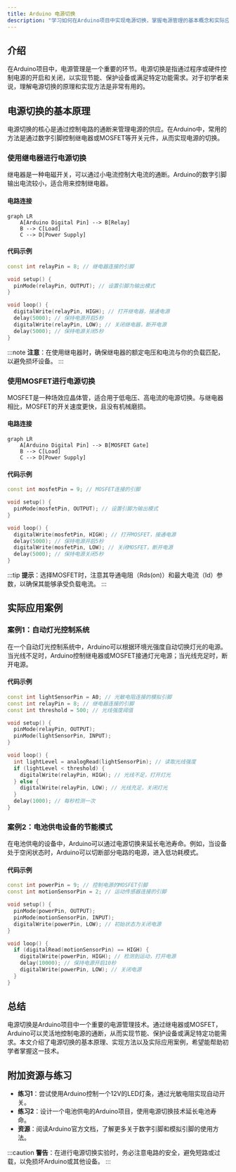 ```yaml
---
title: Arduino 电源切换
description: "学习如何在Arduino项目中实现电源切换，掌握电源管理的基本概念和实际应用。"
---
```


## 介绍

在Arduino项目中，电源管理是一个重要的环节。电源切换是指通过程序或硬件控制电源的开启和关闭，以实现节能、保护设备或满足特定功能需求。对于初学者来说，理解电源切换的原理和实现方法是非常有用的。

## 电源切换的基本原理

电源切换的核心是通过控制电路的通断来管理电源的供应。在Arduino中，常用的方法是通过数字引脚控制继电器或MOSFET等开关元件，从而实现电源的切换。

### 使用继电器进行电源切换

继电器是一种电磁开关，可以通过小电流控制大电流的通断。Arduino的数字引脚输出电流较小，适合用来控制继电器。

#### 电路连接

```mermaid
graph LR
    A[Arduino Digital Pin] --> B[Relay]
    B --> C[Load]
    C --> D[Power Supply]
```

#### 代码示例

```cpp
const int relayPin = 8; // 继电器连接的引脚

void setup() {
  pinMode(relayPin, OUTPUT); // 设置引脚为输出模式
}

void loop() {
  digitalWrite(relayPin, HIGH); // 打开继电器，接通电源
  delay(5000); // 保持电源开启5秒
  digitalWrite(relayPin, LOW); // 关闭继电器，断开电源
  delay(5000); // 保持电源关闭5秒
}
```

:::note
**注意**：在使用继电器时，确保继电器的额定电压和电流与你的负载匹配，以避免损坏设备。
:::

### 使用MOSFET进行电源切换

MOSFET是一种场效应晶体管，适合用于低电压、高电流的电源切换。与继电器相比，MOSFET的开关速度更快，且没有机械磨损。

#### 电路连接

```mermaid
graph LR
    A[Arduino Digital Pin] --> B[MOSFET Gate]
    B --> C[Load]
    C --> D[Power Supply]
```

#### 代码示例

```cpp
const int mosfetPin = 9; // MOSFET连接的引脚

void setup() {
  pinMode(mosfetPin, OUTPUT); // 设置引脚为输出模式
}

void loop() {
  digitalWrite(mosfetPin, HIGH); // 打开MOSFET，接通电源
  delay(5000); // 保持电源开启5秒
  digitalWrite(mosfetPin, LOW); // 关闭MOSFET，断开电源
  delay(5000); // 保持电源关闭5秒
}
```

:::tip
**提示**：选择MOSFET时，注意其导通电阻（Rds(on)）和最大电流（Id）参数，以确保其能够承受负载电流。
:::

## 实际应用案例

### 案例1：自动灯光控制系统

在一个自动灯光控制系统中，Arduino可以根据环境光强度自动切换灯光的电源。当光线不足时，Arduino控制继电器或MOSFET接通灯光电源；当光线充足时，断开电源。

#### 代码示例

```cpp
const int lightSensorPin = A0; // 光敏电阻连接的模拟引脚
const int relayPin = 8; // 继电器连接的引脚
const int threshold = 500; // 光线强度阈值

void setup() {
  pinMode(relayPin, OUTPUT);
  pinMode(lightSensorPin, INPUT);
}

void loop() {
  int lightLevel = analogRead(lightSensorPin); // 读取光线强度
  if (lightLevel < threshold) {
    digitalWrite(relayPin, HIGH); // 光线不足，打开灯光
  } else {
    digitalWrite(relayPin, LOW); // 光线充足，关闭灯光
  }
  delay(1000); // 每秒检测一次
}
```

### 案例2：电池供电设备的节能模式

在电池供电的设备中，Arduino可以通过电源切换来延长电池寿命。例如，当设备处于空闲状态时，Arduino可以切断部分电路的电源，进入低功耗模式。

#### 代码示例

```cpp
const int powerPin = 9; // 控制电源的MOSFET引脚
const int motionSensorPin = 2; // 运动传感器连接的引脚

void setup() {
  pinMode(powerPin, OUTPUT);
  pinMode(motionSensorPin, INPUT);
  digitalWrite(powerPin, LOW); // 初始状态为关闭电源
}

void loop() {
  if (digitalRead(motionSensorPin) == HIGH) {
    digitalWrite(powerPin, HIGH); // 检测到运动，打开电源
    delay(10000); // 保持电源开启10秒
    digitalWrite(powerPin, LOW); // 关闭电源
  }
}
```

## 总结

电源切换是Arduino项目中一个重要的电源管理技术。通过继电器或MOSFET，Arduino可以灵活地控制电源的通断，从而实现节能、保护设备或满足特定功能需求。本文介绍了电源切换的基本原理、实现方法以及实际应用案例，希望能帮助初学者掌握这一技术。

## 附加资源与练习

- **练习1**：尝试使用Arduino控制一个12V的LED灯条，通过光敏电阻实现自动开关。
- **练习2**：设计一个电池供电的Arduino项目，使用电源切换技术延长电池寿命。
- **资源**：阅读Arduino官方文档，了解更多关于数字引脚和模拟引脚的使用方法。

:::caution
**警告**：在进行电源切换实验时，务必注意电路的安全，避免短路或过载，以免损坏Arduino或其他设备。
:::